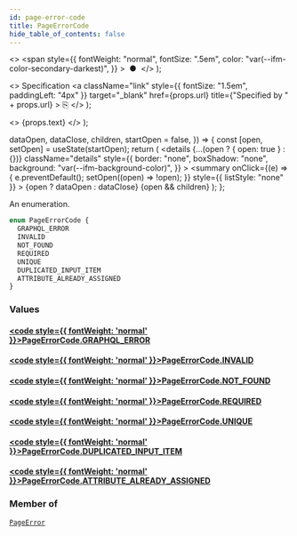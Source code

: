 ```yaml
---
id: page-error-code
title: PageErrorCode
hide_table_of_contents: false
---
```


  <>
    <span
      style={{
        fontWeight: "normal",
        fontSize: ".5em",
        color: "var(--ifm-color-secondary-darkest)",
      }}
    >
      &nbsp;●&nbsp;
    </span>
  </>
);

  <>
    Specification
    <a
      className="link"
      style={{ fontSize: "1.5em", paddingLeft: "4px" }}
      target="\_blank"
      href={props.url}
      title={"Specified by " + props.url}
    >
      ⎘
    </a>
  </>
);

  <>
    <span className={props.class}>{props.text}</span>
  </>
);


  dataOpen,
  dataClose,
  children,
  startOpen = false,
}) => {
  const [open, setOpen] = useState(startOpen);
  return (
    <details
      {...(open ? { open: true } : {})}
      className="details"
      style={{
        border: "none",
        boxShadow: "none",
        background: "var(--ifm-background-color)",
      }}
    >
      <summary
        onClick={(e) => {
          e.preventDefault();
          setOpen((open) => !open);
        }}
        style={{ listStyle: "none" }}
      >
        {open ? dataOpen : dataClose}
      </summary>
      {open && children}
    </details>
  );
};

An enumeration.

```graphql
enum PageErrorCode {
  GRAPHQL_ERROR
  INVALID
  NOT_FOUND
  REQUIRED
  UNIQUE
  DUPLICATED_INPUT_ITEM
  ATTRIBUTE_ALREADY_ASSIGNED
}
```

### Values

#### [<code style={{ fontWeight: 'normal' }}>PageErrorCode.<b>GRAPHQL_ERROR</b></code>](#)

>

#### [<code style={{ fontWeight: 'normal' }}>PageErrorCode.<b>INVALID</b></code>](#)

>

#### [<code style={{ fontWeight: 'normal' }}>PageErrorCode.<b>NOT_FOUND</b></code>](#)

>

#### [<code style={{ fontWeight: 'normal' }}>PageErrorCode.<b>REQUIRED</b></code>](#)

>

#### [<code style={{ fontWeight: 'normal' }}>PageErrorCode.<b>UNIQUE</b></code>](#)

>

#### [<code style={{ fontWeight: 'normal' }}>PageErrorCode.<b>DUPLICATED_INPUT_ITEM</b></code>](#)

>

#### [<code style={{ fontWeight: 'normal' }}>PageErrorCode.<b>ATTRIBUTE_ALREADY_ASSIGNED</b></code>](#)

>

### Member of

[`PageError`](../../../api-reference/pages/objects/page-error) <Badge class="badge badge--secondary" text="object"/>
